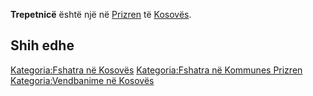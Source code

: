 {{Fshat në 
 | Emri                = Trepetnicë
 | EmriAlt                = 
 | NAME_SHORT_FORM=      
 | NAME_GENERIC=      
 | NAME_SORT_NAME_RO=      TREPETNICE
 | FULL_NAME_RO = Trepetnicë
 | FULL_NAME_ND_RO=Trepetnice
 | SORT_NAME_RG=TREPETNICE
 | FULL_NAME_RG=Trepetnicë
 | FULL_NAME_ND_RG=Trepetnice
 | SRP_NAME_SHORT_FORM=      
 | SRP_NAME_GENERIC=      
 | SRP_NAME_SORT_NAME_RO=      
 | SRP_FULL_NAME_RO = 
 | SRP_FULL_NAME_ND_RO=
 | SRP_SORT_NAME_RG=
 | SRP_FULL_NAME_RG=
 | SRP_FULL_NAME_ND_RG=
 | Emri (Rasa dhanore) = 
 | Figura              = 
 | Shteti              = Kosovo
 | Komuna              = Prizren
 | Kodi postar         = 
 | Sipërfaqja          = 

 | Popullsia           = 

 | Regj. i popullsisë  = 
 | Dend. e popullsisë  = 
 | Faqja zyrtare       = 
 <!--- Koordinatat ----> 
 | Gjerësia            = 42.271667
 | Gjatësia            = 20.730556
 | Lartësia            = 
}}
'''Trepetnicë''' është një [[]] në [[Prizren]] të [[Kosovës]].

<!-- == Gjeografia == -->
<!-- == Historia == -->
<!-- == Demografia == -->
== Shih edhe ==
{{Komuna Prizren}}
{{Kosovo-Administrata-Cung}}

[[Kategoria:Fshatra në Kosovës]]
[[Kategoria:Fshatra në Kommunes Prizren]]
[[Kategoria:Vendbanime në Kosovës]]